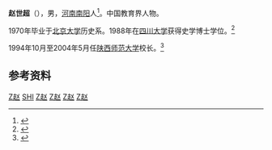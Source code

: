 {{學術研究工作者
| 姓名     = 赵世超
| 圖像     = 
| 圖像大小 = 
| 職務     = [[陕西师范大学|陕西师范大学]]原校长
| 時期     = 
| 性別     = 
| 原名     = 
| 異名     = 
| 筆名     =
| 字       = 
| 號       = 
| 國籍     = {{PRC}}
| 籍貫     = 
| 出生     = 1946年11月<ref name=auto>{{cite web|url=http://news.snnu.edu.cn/news/bencandy.php?fid=13&id=1503|title=赵世超：站在巨人肩上|deadurl=yes|archiveurl=https://web.archive.org/web/20141208015802/http://news.snnu.edu.cn/news/bencandy.php?fid=13&id=1503|archivedate=2014-12-08|access-date=2014-12-04}}</ref><ref >{{cite web|url=http://www.kongfz.cn/item_pic_11427349/|title=ZW052202陕西师范大学校长赵世超(1946- )签名 推荐史念海(1912-2001)为柏宁顿首届金球奖候选人推荐书}}</ref>
| 出生地點 = 
| 逝世     = 
| 逝世地點 = 
| 居處     = 
| 紀念建築 = 
| 職業     = 教师
| 種族     = 
| 語言     = 
| 政黨     =
| 宗教信仰 = 
| 父母     =
| 配偶     = 
| 子女     = 
| 親屬     = 
| 研究領域 = 先秦史
| 機構     = [[陕西师范大学|陕西师范大学]]
| 學歷     = [[北京大学|北京大学]] <br/>[[四川大学|四川大学]]<ref name=bio />
| 經歷     = 
| 作品     = 《周代国野制度研究》<ref name=auto/>
| 獎項     = 
| 受影響于 = 徐中舒
| 施影響於 = 
| 官方網   = 
| 簽名     = 
}}

'''赵世超'''（{{bd|1946年|11月||}}），男，[[河南|河南]][[南阳|南阳]]人<ref name=bio>{{cite web|url=http://skl.cnwest.com/zhuanjia/2010/0909/635.html|title=赵世超|author=陕西省社科联|access-date=2014-12-04|archive-url=https://web.archive.org/web/20160304140340/http://skl.cnwest.com/zhuanjia/2010/0909/635.html|archive-date=2016-03-04|dead-url=yes}}</ref>。中国教育界人物。

1970年毕业于[[北京大学|北京大学]]历史系。1988年在[[四川大学|四川大学]]获得史学博士学位。<ref>{{Cite web|url=http://www.snnu.edu.cn/zhao.html|title=赵世超|accessdate=2018-01-31|author=|date=2001-02-19|publisher=|deadurl=yes|archiveurl=https://web.archive.org/web/20010219023222/http://www.snnu.edu.cn/zhao.html|archivedate=2001-02-19}}</ref>

1994年10月至2004年5月任[[陕西师范大学|陕西师范大学]]校长。<ref name=leader>{{cite web|url=http://www.snnu.edu.cn/about.php?cat_id=1128|title=历任领导|author=陕西师范大学|deadurl=yes|archiveurl=https://web.archive.org/web/20141205083811/http://www.snnu.edu.cn/about.php?cat_id=1128|archivedate=2014年12月5日|df=|access-date=2014年12月4日}}</ref>

==参考资料==
{{Reflist}}
{{start box}}
{{succession box|[[王国俊|王国俊]]|[[房喻|房喻]]|[[陕西师范大学|陕西师范大学]]校长|1994年－2004年}}
{{end box}}

[[Category:南阳人|Z赵]]
[[Category:赵姓|SHI]]
[[Category:北京大学校友|Z赵]]
[[Category:四川大学校友|Z赵]]
[[Category:中国历史学家|Z赵]]
[[Category:陕西师范大学校长|Z赵]]